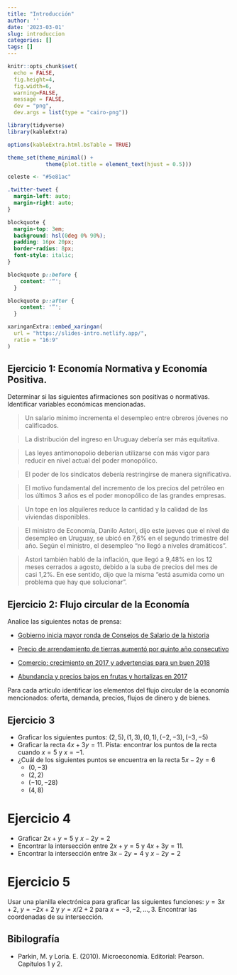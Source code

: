 ```yaml
---
title: "Introducción"
author: ''
date: '2023-03-01'
slug: introduccion
categories: []
tags: []
---
```




```r
knitr::opts_chunk$set(
  echo = FALSE, 
  fig.height=4, 
  fig.width=6, 
  warning=FALSE, 
  message = FALSE,
  dev = "png", 
  dev.args = list(type = "cairo-png"))

library(tidyverse)
library(kableExtra)

options(kableExtra.html.bsTable = TRUE)

theme_set(theme_minimal() + 
            theme(plot.title = element_text(hjust = 0.5)))

celeste <- "#5e81ac"

```

```css
.twitter-tweet {
  margin-left: auto;
  margin-right: auto;
}

blockquote {
  margin-top: 3em;
  background: hsl(0deg 0% 90%);
  padding: 16px 20px;
  border-radius: 8px;
  font-style: italic;
}

blockquote p::before {
    content: '“';
  }

blockquote p::after {
    content: '”';
  }
```


```r
xaringanExtra::embed_xaringan(
  url = "https://slides-intro.netlify.app/",
  ratio = "16:9"
)
```


## Ejercicio 1: Economía Normativa y Economía Positiva.

Determinar si las siguientes afirmaciones son positivas o normativas. Identificar variables económicas mencionadas.

> Un salario mínimo incrementa el desempleo entre obreros jóvenes no calificados.


> La distribución del ingreso en Uruguay debería ser más equitativa.

> Las leyes antimonopolio deberían utilizarse con más vigor para reducir en nivel actual del poder monopólico.

> El poder de los sindicatos debería restringirse de manera significativa.

> El motivo fundamental del incremento de los precios del petróleo en los últimos 3 años es el poder monopólico de las grandes empresas.

> Un tope en los alquileres reduce la cantidad y la calidad de las viviendas disponibles.

> El ministro de Economía, Danilo Astori, dijo este jueves que el nivel de desempleo en Uruguay,  se ubicó en 7,6% en el segundo trimestre del año. Según el ministro, el desempleo  "no llegó a niveles dramáticos". 

> Astori también habló de la inflación, que llegó a 9,48% en los 12 meses cerrados a agosto, debido a la suba de precios del mes de casi 1,2%. En ese sentido, dijo que la misma "está asumida como un problema que hay que solucionar".


## Ejercicio 2: Flujo circular de la Economía

Analice las siguientes notas de prensa:

 - [Gobierno inicia mayor ronda de Consejos de Salario de la historia](http://www.180.com.uy/articulo/73654_gobierno-inicia-mayor-ronda-de-consejos-de-salario-de-la-historia)
 
 - [Precio de arrendamiento de tierras aumentó por quinto año consecutivo](http://www.180.com.uy/articulo/55791_precio-de-arrendamiento-de-tierras-aumento-por-quinto-ano-consecutivo)
 
 - [Comercio: crecimiento en 2017 y advertencias para un buen 2018](http://www.180.com.uy/articulo/73090_comercio-tuvo-un-2017-de-crecimiento-y-espera-un-buen-2018)
 
 - [Abundancia y precios bajos en frutas y hortalizas en 2017](http://www.180.com.uy/articulo/71800_abundancia-y-precios-bajos-en-frutas-y-hortalizas-en-2017)
 
 Para cada artículo identificar los elementos del flujo circular de la economía mencionados: oferta, demanda, precios, flujos de dinero y de bienes.
 
 
## Ejercicio 3

- Graficar los siguientes puntos: $(2, 5), (1, 3), (0, 1), (-2, -3), (-3, -5)$
- Graficar la recta $4x + 3y= 11$. Pista: encontrar los puntos de la recta cuando $x=5$ y $x=-1$.
- ¿Cuál de los siguientes puntos se encuentra en la recta $5x - 2y=6$
  - $(0, -3)$
  - $(2, 2)$
  - $(-10, -28)$
  - $(4, 8)$
  
# Ejercicio 4
- Graficar $2x+y=5$ y $x-2y=2$
- Encontrar la intersección entre $2x+y=5$ y $4x + 3y= 11$.
- Encontrar la intersección entre $3x-2y=4$ y $x-2y=2$

# Ejercicio 5

Usar una planilla electrónica para graficar las siguientes funciones: $y=3x+2$,	$y=-2x+2$	y $y=x/2+2$ para $x=-3, -2, ..., 3$. Encontrar las coordenadas de su intersección.



<!-- ## Ejercicio 3: La FPP  -->

<!-- 1. Econolandia tiene 1000 horas de trabajo disponibles para producir cortes de pelo y remeras. Un corte de pelo requiere $1/2$ hora de trabajo, y una remera $5$. Dibujar la FPP de Econolandia.  -->


<!-- ## Ejercicio 4: La FPP  -->

<!-- 2. En una economía que produce bienes agrícolas y manufacturas, se hace un descubrimiento científico que mejora el rendimiento de los cultivos sin afectar la producción industrial. Grafique este impacto en la FPP. -->


<!-- ## Ejercicio 5: La FPP  -->

<!-- 3. Juan tiene 10 horas para estudiar para dos pruebas: Historia y Economía. Dibuje la FPP de notas de las dos materias. Explique qué variables van en cada eje.  -->

<!-- En gráficos separados dibuje: -->

<!-- - El efecto de estudiar con música alta en vez de en silencio. -->
<!-- - El efecto de estudiar 15 horas en vez de 10. -->
<!-- - El efecto de la creación de una canal de youtube de videos de historia que hace que Juan sea más eficiente estudiando historia. Cada hora que pasa estudiando historia hace que saque mejores notas. -->



## Bibilografía
- Parkin, M. y Loría. E. (2010). Microeconomía. Editorial: Pearson. Capítulos 1 y 2.


